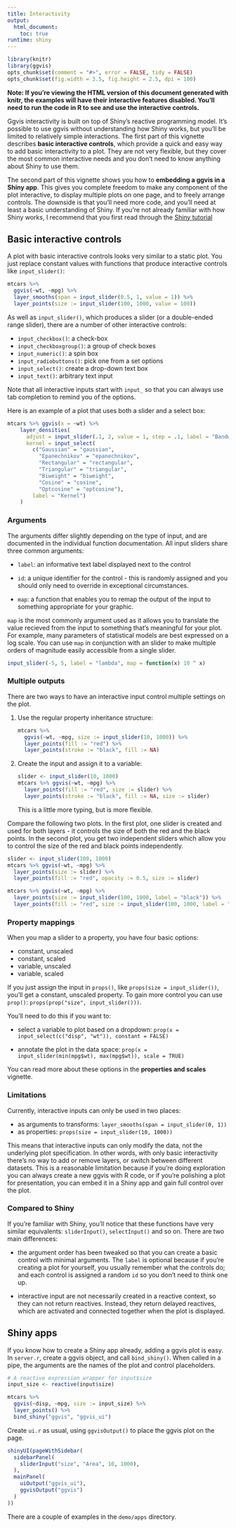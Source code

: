 ```yaml
---
title: Interactivity
output:
  html_document:
    toc: true
runtime: shiny
---
```


<!--
%\VignetteEngine{knitr}
%\VignetteIndexEntry{Interactivity}
-->

```r
library(knitr)
library(ggvis)
opts_chunk$set(comment = "#>", error = FALSE, tidy = FALSE)
opts_chunk$set(fig.width = 3.5, fig.height = 2.5, dpi = 100)
```

**Note: If you're viewing the HTML version of this document generated with knitr, the examples will have their interactive features disabled. You'll need to run the code in R to see and use the interactive controls.**

Ggvis interactivity is built on top of Shiny's reactive programming
model. It's possible to use ggvis without understanding how Shiny works,
but you'll be limited to relatively simple interactions. The first part of
this vignette describes __basic interactive controls__, which provide a quick
and easy way to add basic interactivity to a plot. They are not very flexible,
but they cover the most common interactive needs and you don't need to know
anything about Shiny to use them.

The second part of this vignette shows you how to __embedding a ggvis in a Shiny
app__.  This gives you complete freedom to make any component of the plot
interactive, to display multiple plots on one page, and to freely arrange
controls. The downside is that you'll need more code, and you'll need at
least a basic understanding of Shiny. If you're not already familiar with
how Shiny works, I recommend that you first read through the
[Shiny tutorial](http://rstudio.github.io/shiny/tutorial/)

## Basic interactive controls

A plot with basic interactive controls looks very similar to a static plot.
You just replace constant values with functions that produce interactive
controls like `input_slider()`:

```r
mtcars %>%
  ggvis(~wt, ~mpg) %>%
  layer_smooths(span = input_slider(0.5, 1, value = 1)) %>%
  layer_points(size := input_slider(100, 1000, value = 100))
```

As well as `input_slider()`, which produces a slider (or a double-ended range
slider), there are a number of other interactive controls:

* `input_checkbox()`: a check-box
* `input_checkboxgroup()`: a group of check boxes
* `input_numeric()`: a spin box
* `input_radiobuttons()`: pick one from a set options
* `input_select()`: create a drop-down text box
* `input_text()`: arbitrary text input

Note that all interactive inputs start with `input_` so that you can always use
tab completion to remind you of the options.

Here is an example of a plot that uses both a slider and a select box:

```r
mtcars %>% ggvis(x = ~wt) %>%
    layer_densities(
      adjust = input_slider(.1, 2, value = 1, step = .1, label = "Bandwidth adjustment"),
      kernel = input_select(
        c("Gaussian" = "gaussian",
          "Epanechnikov" = "epanechnikov",
          "Rectangular" = "rectangular",
          "Triangular" = "triangular",
          "Biweight" = "biweight",
          "Cosine" = "cosine",
          "Optcosine" = "optcosine"),
        label = "Kernel")
    )
```

### Arguments

The arguments differ slightly depending on the type of input, and are documented
in the individual function documentation. All input sliders share three common
arguments:

* `label`: an informative text label displayed next to the control

* `id`: a unique identifier for the control - this is randomly assigned and
   you should only need to override in exceptional circumstances.

* `map`: a function that enables you to remap the output of the input to
  something appropriate for your graphic.

`map` is the most commonly argument used as it allows you to translate the value
recieved from the input to something that's meaningful for your plot. For
example, many parameters of statistical models are best expressed on a log
scale. You can use `map` in conjunction with an slider to make multiple orders
of magnitude easily accessible from a single slider.

```r
input_slider(-5, 5, label = "lambda", map = function(x) 10 ^ x)
```

### Multiple outputs

There are two ways to have an interactive input control multiple settings on
the plot.

1.  Use the regular property inheritance structure:

    ```r
    mtcars %>%
      ggvis(~wt, ~mpg, size := input_slider(10, 1000)) %>%
      layer_points(fill := "red") %>%
      layer_points(stroke := "black", fill := NA)
    ```

2. Create the input and assign it to a variable:

    ```r
    slider <- input_slider(10, 1000)
    mtcars %>% ggvis(~wt, ~mpg) %>%
      layer_points(fill := "red", size := slider) %>%
      layer_points(stroke := "black", fill := NA, size := slider)
    ```

    This is a little more typing, but is more flexible.

Compare the following two plots. In the first plot, one slider is created and
used for both layers - it controls the size of both the red and the black
points. In the second plot, you get two independent sliders which allow you to
control the size of the red and black points independently.

```r
slider <- input_slider(100, 1000)
mtcars %>% ggvis(~wt, ~mpg) %>%
  layer_points(size := slider) %>% 
  layer_points(fill := "red", opacity := 0.5, size := slider)

mtcars %>% ggvis(~wt, ~mpg) %>%
  layer_points(size := input_slider(100, 1000, label = "black")) %>%
  layer_points(fill := "red", size := input_slider(100, 1000, label = "red"))
```

### Property mappings

When you map a slider to a property, you have four basic options:

* constant, unscaled
* constant, scaled
* variable, unscaled
* variable, scaled

If you just assign the input in `props()`, like `props(size = input_slider())`,
you'll get a constant, unscaled property. To gain more control you can use
`prop()`: `props(prop("size", input_slider()))`.

You'll need to do this if you want to:

* select a variable to plot based on a dropdown:
  `prop(x = input_select(c("disp", "wt")), constant = FALSE)`

* annotate the plot in the data space:
  `prop(x = input_slider(min(mpg$wt), max(mpg$wt)), scale = TRUE)`

You can read more about these options in the __properties and scales__ vignette.

### Limitations

Currently, interactive inputs can only be used in two places:

* as arguments to transforms: `layer_smooths(span = input_slider(0, 1))`
* as properties: `props(size = input_slider(10, 1000))`

This means that interactive inputs can only modify the data, not the underlying
plot specification. In other words, with only basic interactivity there's no
way to add or remove layers, or switch between different datasets. This is a
reasonable limitation because if you're doing exploration you can always create
a new ggvis with R code, or if you're polishing a plot for presentation, you
can embed it in a Shiny app and gain full control over the plot.

### Compared to Shiny

If you're familiar with Shiny, you'll notice that these functions have very
similar equivalents: `sliderInput()`, `selectInput()` and so on.  There are two
main differences:

* the argument order has been tweaked so that you can create a basic control
  with minimal arguments. The `label` is optional because if you're creating a
  plot for yourself, you usually remember what the controls do; and each control
  is assigned a random `id` so you don't need to think one up.

* interactive input are not necessarily created in a reactive context, so they
  can not return reactives. Instead, they return delayed reactives, which are
  activated and connected together when the plot is displayed.

## Shiny apps

If you know how to create a Shiny app already, adding a ggvis plot is easy. In
`server.r`, create a ggvis object, and call `bind_shiny()`. When called in a pipe, the arguments are the names of the plot and control placeholders.

```r
# A reactive expression wrapper for input$size
input_size <- reactive(input$size)

mtcars %>% 
  ggvis(~disp, ~mpg, size := input_size) %>%
  layer_points() %>%
  bind_shiny("ggvis", "ggvis_ui")
```

Create `ui.r` as usual, using `ggvisOutput()` to place the ggvis plot on the
page.

```r
shinyUI(pageWithSidebar(
  sidebarPanel(
    sliderInput("size", "Area", 10, 1000),
  ),
  mainPanel(
    uiOutput("ggvis_ui"),
    ggvisOutput("ggvis")
  )
))
```

There are a couple of examples in the `demo/apps` directory.

